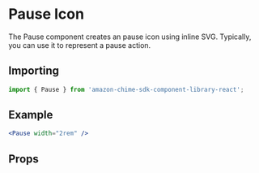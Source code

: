 

# Pause Icon

The Pause component creates an pause icon using inline SVG. Typically, you can use it to represent a pause action.

## Importing

```javascript
import { Pause } from 'amazon-chime-sdk-component-library-react';
```

## Example

<ThemeProvider theme={lightTheme}>
  <GlobalStyles />
  <Preview>
    <Pause width="2rem" />
  </Preview>
</ThemeProvider>

```jsx
<Pause width="2rem" />
```

## Props

<Props of={Pause} />
